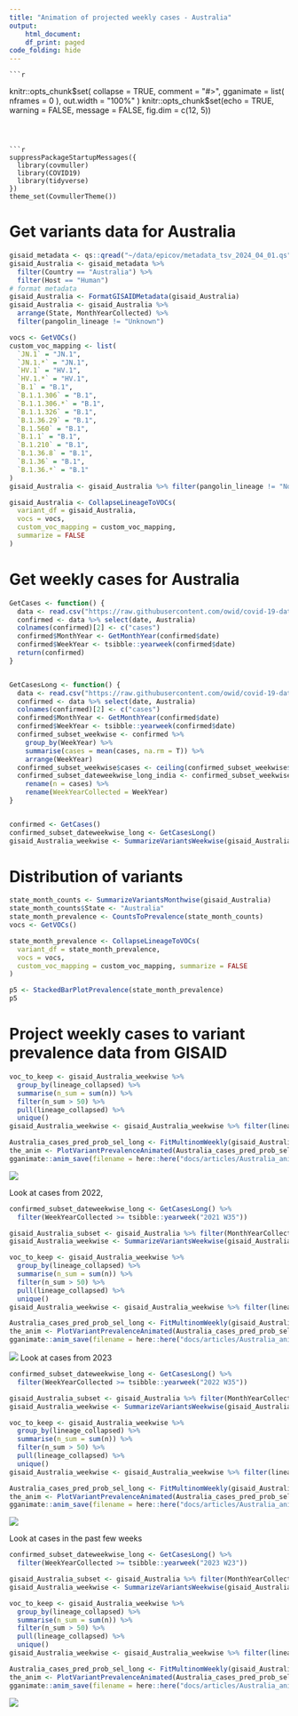 ```yaml
---
title: "Animation of projected weekly cases - Australia"
output:
    html_document:
    df_print: paged
code_folding: hide
---
```


    ```r
knitr::opts_chunk$set(
  collapse = TRUE,
  comment = "#>",
  gganimate = list(
    nframes = 0
  ),
  out.width = "100%"
)
knitr::opts_chunk$set(echo = TRUE, warning = FALSE, message = FALSE, fig.dim = c(12, 5))
```



```r
suppressPackageStartupMessages({
  library(covmuller)
  library(COVID19)
  library(tidyverse)
})
theme_set(CovmullerTheme())
```

# Get variants data for Australia

```r
gisaid_metadata <- qs::qread("~/data/epicov/metadata_tsv_2024_04_01.qs")
gisaid_Australia <- gisaid_metadata %>%
  filter(Country == "Australia") %>%
  filter(Host == "Human")
# format metadata
gisaid_Australia <- FormatGISAIDMetadata(gisaid_Australia)
gisaid_Australia <- gisaid_Australia %>%
  arrange(State, MonthYearCollected) %>%
  filter(pangolin_lineage != "Unknown")

vocs <- GetVOCs()
custom_voc_mapping <- list(
  `JN.1` = "JN.1",
  `JN.1.*` = "JN.1",
  `HV.1` = "HV.1",
  `HV.1.*` = "HV.1",
  `B.1` = "B.1",
  `B.1.1.306` = "B.1",
  `B.1.1.306.*` = "B.1",
  `B.1.1.326` = "B.1",
  `B.1.36.29` = "B.1",
  `B.1.560` = "B.1",
  `B.1.1` = "B.1",
  `B.1.210` = "B.1",
  `B.1.36.8` = "B.1",
  `B.1.36` = "B.1",
  `B.1.36.*` = "B.1"
)
gisaid_Australia <- gisaid_Australia %>% filter(pangolin_lineage != "None")

gisaid_Australia <- CollapseLineageToVOCs(
  variant_df = gisaid_Australia,
  vocs = vocs,
  custom_voc_mapping = custom_voc_mapping,
  summarize = FALSE
)
```

# Get weekly cases for Australia

```r
GetCases <- function() {
  data <- read.csv("https://raw.githubusercontent.com/owid/covid-19-data/master/public/data/cases_deaths/new_cases.csv")
  confirmed <- data %>% select(date, Australia)
  colnames(confirmed)[2] <- c("cases")
  confirmed$MonthYear <- GetMonthYear(confirmed$date)
  confirmed$WeekYear <- tsibble::yearweek(confirmed$date)
  return(confirmed)
}


GetCasesLong <- function() {
  data <- read.csv("https://raw.githubusercontent.com/owid/covid-19-data/master/public/data/cases_deaths/new_cases.csv")
  confirmed <- data %>% select(date, Australia)
  colnames(confirmed)[2] <- c("cases")
  confirmed$MonthYear <- GetMonthYear(confirmed$date)
  confirmed$WeekYear <- tsibble::yearweek(confirmed$date)
  confirmed_subset_weekwise <- confirmed %>%
    group_by(WeekYear) %>%
    summarise(cases = mean(cases, na.rm = T)) %>%
    arrange(WeekYear)
  confirmed_subset_weekwise$cases <- ceiling(confirmed_subset_weekwise$cases)
  confirmed_subset_dateweekwise_long_india <- confirmed_subset_weekwise %>%
    rename(n = cases) %>%
    rename(WeekYearCollected = WeekYear)
}


confirmed <- GetCases()
confirmed_subset_dateweekwise_long <- GetCasesLong()
gisaid_Australia_weekwise <- SummarizeVariantsWeekwise(gisaid_Australia)
```


# Distribution of variants



```r
state_month_counts <- SummarizeVariantsMonthwise(gisaid_Australia)
state_month_counts$State <- "Australia"
state_month_prevalence <- CountsToPrevalence(state_month_counts)
vocs <- GetVOCs()

state_month_prevalence <- CollapseLineageToVOCs(
  variant_df = state_month_prevalence,
  vocs = vocs,
  custom_voc_mapping = custom_voc_mapping, summarize = FALSE
)

p5 <- StackedBarPlotPrevalence(state_month_prevalence)
p5
```


# Project weekly cases to variant prevalence data from GISAID

```r
voc_to_keep <- gisaid_Australia_weekwise %>%
  group_by(lineage_collapsed) %>%
  summarise(n_sum = sum(n)) %>%
  filter(n_sum > 50) %>%
  pull(lineage_collapsed) %>%
  unique()
gisaid_Australia_weekwise <- gisaid_Australia_weekwise %>% filter(lineage_collapsed %in% voc_to_keep)

Australia_cases_pred_prob_sel_long <- FitMultinomWeekly(gisaid_Australia_weekwise, confirmed_subset_dateweekwise_long)
the_anim <- PlotVariantPrevalenceAnimated(Australia_cases_pred_prob_sel_long, title = "Estimated cases (weekly average) in Australia by variant", caption = "**Source: gisaid.org and ourworldindata.org/coronavirus**<br>", date_breaks = "100 days")
gganimate::anim_save(filename = here::here("docs/articles/Australia_animated.gif"), animation = the_anim)
```

![](Australia_animated.gif)

Look at cases from 2022,

```r
confirmed_subset_dateweekwise_long <- GetCasesLong() %>%
  filter(WeekYearCollected >= tsibble::yearweek("2021 W35"))

gisaid_Australia_subset <- gisaid_Australia %>% filter(MonthYearCollected > "Oct 2021")
gisaid_Australia_weekwise <- SummarizeVariantsWeekwise(gisaid_Australia_subset)

voc_to_keep <- gisaid_Australia_weekwise %>%
  group_by(lineage_collapsed) %>%
  summarise(n_sum = sum(n)) %>%
  filter(n_sum > 50) %>%
  pull(lineage_collapsed) %>%
  unique()
gisaid_Australia_weekwise <- gisaid_Australia_weekwise %>% filter(lineage_collapsed %in% voc_to_keep)

Australia_cases_pred_prob_sel_long <- FitMultinomWeekly(gisaid_Australia_weekwise, confirmed_subset_dateweekwise_long)
the_anim <- PlotVariantPrevalenceAnimated(Australia_cases_pred_prob_sel_long, title = "Estimated cases (weekly average) in Australia by variant", caption = "**Source: gisaid.org and ourworldindata.org/coronavirus**<br>", date_breaks = "100 days")
gganimate::anim_save(filename = here::here("docs/articles/Australia_animated_2021.gif"), animation = the_anim)
```

![](Australia_animated_2021.gif)
Look at cases from 2023

```r
confirmed_subset_dateweekwise_long <- GetCasesLong() %>%
  filter(WeekYearCollected >= tsibble::yearweek("2022 W35"))

gisaid_Australia_subset <- gisaid_Australia %>% filter(MonthYearCollected > "October 2022")
gisaid_Australia_weekwise <- SummarizeVariantsWeekwise(gisaid_Australia_subset)

voc_to_keep <- gisaid_Australia_weekwise %>%
  group_by(lineage_collapsed) %>%
  summarise(n_sum = sum(n)) %>%
  filter(n_sum > 50) %>%
  pull(lineage_collapsed) %>%
  unique()
gisaid_Australia_weekwise <- gisaid_Australia_weekwise %>% filter(lineage_collapsed %in% voc_to_keep)

Australia_cases_pred_prob_sel_long <- FitMultinomWeekly(gisaid_Australia_weekwise, confirmed_subset_dateweekwise_long)
the_anim <- PlotVariantPrevalenceAnimated(Australia_cases_pred_prob_sel_long, title = "Estimated cases (weekly average) in Australia by variant", caption = "**Source: gisaid.org and ourworldindata.org/coronavirus**<br>")
gganimate::anim_save(filename = here::here("docs/articles/Australia_animated_2023.gif"), animation = the_anim)
```

![](Australia_animated_2023.gif)



Look at cases in the past few weeks

```r
confirmed_subset_dateweekwise_long <- GetCasesLong() %>%
  filter(WeekYearCollected >= tsibble::yearweek("2023 W23"))

gisaid_Australia_subset <- gisaid_Australia %>% filter(MonthYearCollected > "June 2023")
gisaid_Australia_weekwise <- SummarizeVariantsWeekwise(gisaid_Australia_subset)

voc_to_keep <- gisaid_Australia_weekwise %>%
  group_by(lineage_collapsed) %>%
  summarise(n_sum = sum(n)) %>%
  filter(n_sum > 50) %>%
  pull(lineage_collapsed) %>%
  unique()
gisaid_Australia_weekwise <- gisaid_Australia_weekwise %>% filter(lineage_collapsed %in% voc_to_keep)

Australia_cases_pred_prob_sel_long <- FitMultinomWeekly(gisaid_Australia_weekwise, confirmed_subset_dateweekwise_long)
the_anim <- PlotVariantPrevalenceAnimated(Australia_cases_pred_prob_sel_long, title = "Estimated cases (weekly average) in Australia by variant", caption = "**Source: gisaid.org and ourworldindata.org/coronavirus**<br>")
gganimate::anim_save(filename = here::here("docs/articles/Australia_animated_2024.gif"), animation = the_anim)
```
![](Australia_animated_2024.gif)
